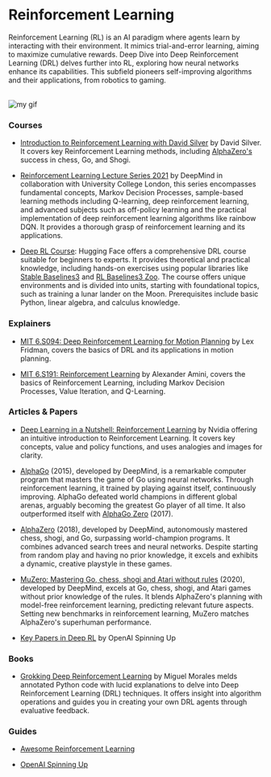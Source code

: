 # Reinforcement Learning

Reinforcement Learning (RL) is an AI paradigm where agents learn by interacting with their environment. It mimics trial-and-error learning, aiming to maximize cumulative rewards. Deep Dive into Deep Reinforcement Learning (DRL) delves further into RL, exploring how neural networks enhance its capabilities. This subfield pioneers self-improving algorithms and their applications, from robotics to gaming.

<br />

<Image src={myGif} alt="my gif" />

### Courses

- [Introduction to Reinforcement Learning with David Silver](https://www.deepmind.com/learning-resources/introduction-to-reinforcement-learning-with-david-silver) by David Silver. It covers key Reinforcement Learning methods, including [AlphaZero's](https://www.deepmind.com/blog/alphazero-shedding-new-light-on-chess-shogi-and-go) success in chess, Go, and Shogi.

- [Reinforcement Learning Lecture Series 2021](https://www.deepmind.com/learning-resources/reinforcement-learning-lecture-series-2021) by DeepMind in collaboration with University College London, this series encompasses fundamental concepts, Markov Decision Processes, sample-based learning methods including Q-learning, deep reinforcement learning, and advanced subjects such as off-policy learning and the practical implementation of deep reinforcement learning algorithms like rainbow DQN. It provides a thorough grasp of reinforcement learning and its applications.

- [Deep RL Course](https://huggingface.co/learn/deep-rl-course/unit0/introduction): Hugging Face offers a comprehensive DRL course suitable for beginners to experts. It provides theoretical and practical knowledge, including hands-on exercises using popular libraries like [Stable Baselines3](https://stable-baselines3.readthedocs.io/en/master/) and [RL Baselines3 Zoo](https://stable-baselines3.readthedocs.io/en/master/guide/rl_zoo.html). The course offers unique environments and is divided into units, starting with foundational topics, such as training a lunar lander on the Moon. Prerequisites include basic Python, linear algebra, and calculus knowledge.

### Explainers

- [MIT 6.S094: Deep Reinforcement Learning for Motion Planning](https://www.youtube.com/watch?v=QDzM8r3WgBw&list=PLrAXtmErZgOeiKm4sgNOknGvNjby9efdf) by Lex Fridman, covers the basics of DRL and its applications in motion planning.

- [MIT 6.S191: Reinforcement Learning](https://www.youtube.com/watch?v=AhyznRSDjw8) by Alexander Amini, covers the basics of Reinforcement Learning, including Markov Decision Processes, Value Iteration, and Q-Learning.

### Articles & Papers

- [Deep Learning in a Nutshell: Reinforcement Learning](https://developer.nvidia.com/blog/deep-learning-nutshell-reinforcement-learning/) by Nvidia offering an intuitive introduction to Reinforcement Learning. It covers key concepts, value and policy functions, and uses analogies and images for clarity.

- [AlphaGo](https://www.deepmind.com/research/highlighted-research/alphago) (2015), developed by DeepMind, is a remarkable computer program that masters the game of Go using neural networks. Through reinforcement learning, it trained by playing against itself, continuously improving. AlphaGo defeated world champions in different global arenas, arguably becoming the greatest Go player of all time. It also outperformed itself with [AlphaGo Zero](https://www.deepmind.com/blog/alphago-zero-starting-from-scratch) (2017).

- [AlphaZero](https://www.deepmind.com/blog/alphazero-shedding-new-light-on-chess-shogi-and-go) (2018), developed by DeepMind, autonomously mastered chess, shogi, and Go, surpassing world-champion programs. It combines advanced search trees and neural networks. Despite starting from random play and having no prior knowledge, it excels and exhibits a dynamic, creative playstyle in these games.

- [MuZero: Mastering Go, chess, shogi and Atari without rules](https://www.deepmind.com/blog/muzero-mastering-go-chess-shogi-and-atari-without-rules) (2020), developed by DeepMind, excels at Go, chess, shogi, and Atari games without prior knowledge of the rules. It blends AlphaZero's planning with model-free reinforcement learning, predicting relevant future aspects. Setting new benchmarks in reinforcement learning, MuZero matches AlphaZero's superhuman performance.

- [Key Papers in Deep RL](https://spinningup.openai.com/en/latest/spinningup/keypapers.html#model-free-rl) by OpenAI Spinning Up

### Books

- [Grokking Deep Reinforcement Learning](https://www.goodreads.com/en/book/show/50336343) by Miguel Morales melds annotated Python code with lucid explanations to delve into Deep Reinforcement Learning (DRL) techniques. It offers insight into algorithm operations and guides you in creating your own DRL agents through evaluative feedback.

### Guides

- [Awesome Reinforcement Learning](https://github.com/aikorea/awesome-rl)

- [OpenAI Spinning Up](https://spinningup.openai.com/en/latest/)